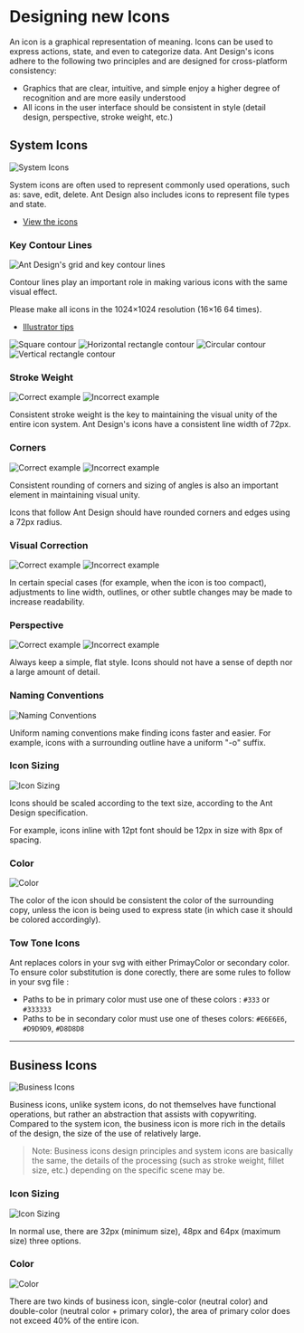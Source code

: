 

<Meta title="Design/Icons" />

<style>
    {`
        .clearfix + h3 {
            clear: both;
        }

        h3 {
            clear:both;
        }

    `}
</style>

# Designing new Icons

An icon is a graphical representation of meaning. Icons can be used to express actions, state, and even to categorize data. Ant Design's icons adhere to the following two principles and are designed for cross-platform consistency:

- Graphics that are clear, intuitive, and simple enjoy a higher degree of recognition and are more easily understood
- All icons in the user interface should be consistent in style (detail design, perspective, stroke weight, etc.)


## System Icons

<ImagePreview right>
<img className="preview-img no-padding" src={SystemIcons} alt="System Icons" />
</ImagePreview>

System icons are often used to represent commonly used operations, such as: save, edit, delete. Ant Design also includes icons to represent file types and state.

- [View the icons](/components/icon/)

### Key Contour Lines

<ImagePreview small right>
<img className="preview-img no-padding" src={ContourLines} alt="Ant Design's grid and key contour lines" alt="Key Contour Lines"/>
</ImagePreview>

Contour lines play an important role in making various icons with the same visual effect.

Please make all icons in the 1024×1024 resolution (16×16 64 times).

- [Illustrator tips](https://zos.alipayobjects.com/rmsportal/hmNuLjCkBssupcZgYAde.png)

<ImagePreview small right>
<img className="preview-img no-padding inline" src={SquareContour} alt="Square contour"/>
</ImagePreview>

<ImagePreview small right>
<img className="preview-img no-padding inline" src={HorizontalRectangleContour} alt="Horizontal rectangle contour"/>
</ImagePreview>

<ImagePreview small right>
<img className="preview-img no-padding inline" src={CircleContour} alt="Circular contour"/>
</ImagePreview>

<ImagePreview small right>
<img className="preview-img no-padding inline" src={VerticalRectangleContour} alt="Vertical rectangle contour"/>
</ImagePreview>

### Stroke Weight

<ImagePreview right>
<img className="preview-img no-padding good" src={ThicknessOk} alt="Correct example" description="Line thickness is consistently 72px"/>
<img className="preview-img no-padding bad" src={ThicknessNok} alt="Incorrect example" description="Line thickness is not uniform"/>
</ImagePreview>

Consistent stroke weight is the key to maintaining the visual unity of the entire icon system. Ant Design's icons have a consistent line width of 72px.

### Corners

<ImagePreview right>
<img className="preview-img no-padding good" src={CornerOk} alt="Correct example" description="The icon's corners are properly rounded"/>
<img className="preview-img no-padding bad" src={CornerNok} alt="Incorrect example" description="The icon's corners are not rounded"/>
</ImagePreview>

Consistent rounding of corners and sizing of angles is also an important element in maintaining visual unity.

Icons that follow Ant Design should have rounded corners and edges using a 72px radius.

### Visual Correction

<ImagePreview right>
<img className="preview-img no-padding good" src={CorrectionOk} alt="Correct example" description="For the intricate “JPG” lettering, an outline is added for readability"/>
<img className="preview-img no-padding bad" src={CorrectionNok} alt="Incorrect example" description="The text in the icon is crowded and hard to read"/>
</ImagePreview>

In certain special cases (for example, when the icon is too compact), adjustments to line width, outlines, or other subtle changes may be made to increase readability.

### Perspective

<ImagePreview right>
<img className="preview-img no-padding good" src={PerspectiveOk} alt="Correct example" description="Maintains a flat, simple style"/>
<img className="preview-img no-padding bad" src={PerspectiveNok} alt="Incorrect example" description="Icons should not have depth nor varying perspectives"/>
</ImagePreview>

Always keep a simple, flat style. Icons should not have a sense of depth nor a large amount of detail.

### Naming Conventions

<ImagePreview right>
<img className="preview-img no-padding" src={Naming} alt="Naming Conventions"/>
</ImagePreview>

Uniform naming conventions make finding icons faster and easier. For example, icons with a surrounding outline have a uniform "-o" suffix.

### Icon Sizing

<ImagePreview right>
<img className="preview-img no-padding" src={Sizing} alt="Icon Sizing"/>
</ImagePreview>

Icons should be scaled according to the text size, according to the Ant Design specification.

For example, icons inline with 12pt font should be 12px in size with 8px of spacing.

### Color

<ImagePreview right>
<img className="preview-img no-padding" src={Color} description="Colors demonstrated - @Black = #000000, @White = #FFFFFF, @Blue-6 = #1890FF" alt="Color"/>
</ImagePreview>

The color of the icon should be consistent the color of the surrounding copy, unless the icon is being used to express state (in which case it should be colored accordingly).

### Tow Tone Icons

Ant replaces colors in your svg with either PrimayColor or secondary color. To ensure color substitution is done corectly, there are some rules to follow in your svg file :

- Paths to be in primary color must use one of these colors : `#333` or `#333333`
- Paths to be in secondary color must use one of theses colors: `#E6E6E6`, `#D9D9D9`, `#D8D8D8`


---

## Business Icons

<ImagePreview right>
<img className="preview-img no-padding" src={Business} alt="Business Icons"/>
</ImagePreview>

Business icons, unlike system icons, do not themselves have functional operations, but rather an abstraction that assists with copywriting. Compared to the system icon, the business icon is more rich in the details of the design, the size of the use of relatively large.

> Note: Business icons design principles and system icons are basically the same, the details of the processing (such as stroke weight, fillet size, etc.) depending on the specific scene may be.

### Icon Sizing

<ImagePreview right>
<img className="preview-img no-padding" src={BusinessSizing} alt="Icon Sizing"/>
</ImagePreview>

In normal use, there are 32px (minimum size), 48px and 64px (maximum size) three options.

### Color

<ImagePreview right>
<img className="preview-img no-padding" src={BusinessColor} alt="Color"/>
</ImagePreview>

There are two kinds of business icon, single-color (neutral color) and double-color (neutral color + primary color), the area of primary color does not exceed 40% of the entire icon.